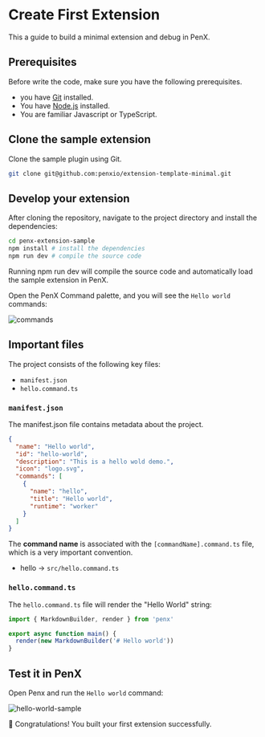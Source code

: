 # Create First Extension

This a guide to build a minimal extension and debug in PenX.

## Prerequisites

Before write the code, make sure you have the following prerequisites.

- you have [Git](https://git-scm.com) installed.
- You have [Node.js](https://nodejs.org/en) installed.
- You are familiar Javascript or TypeScript.

## Clone the sample extension

Clone the sample plugin using Git.

```bash
git clone git@github.com:penxio/extension-template-minimal.git
```

## Develop your extension

After cloning the repository, navigate to the project directory and install the dependencies:

```bash
cd penx-extension-sample
npm install # install the dependencies
npm run dev # compile the source code
```

Running npm run dev will compile the source code and automatically load the sample extension in PenX.

Open the PenX Command palette, and you will see the `Hello world` commands:

![commands](/images/commands-react.png)

## Important files

The project consists of the following key files:

- `manifest.json`
- `hello.command.ts`

### `manifest.json`

The manifest.json file contains metadata about the project.

```json {8,10}
{
  "name": "Hello world",
  "id": "hello-world",
  "description": "This is a hello wold demo.",
  "icon": "logo.svg",
  "commands": [
    {
      "name": "hello",
      "title": "Hello world",
      "runtime": "worker"
    }
  ]
}
```

The **command name** is associated with the `[commandName].command.ts` file, which is a very important convention.

- hello -> `src/hello.command.ts`

### `hello.command.ts`

The `hello.command.ts` file will render the "Hello World" string:

```ts
import { MarkdownBuilder, render } from 'penx'

export async function main() {
  render(new MarkdownBuilder('# Hello world'))
}
```

## Test it in PenX

Open Penx and run the `Hello world` command:

![hello-world-sample](/images/hello-world-sample.png)

🎉 Congratulations! You built your first extension successfully.
